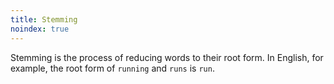 ```yaml
---
title: Stemming
noindex: true
---
```


Stemming is the process of reducing words to their root form. In English, for example, the root form of `running` and `runs` is `run`.

